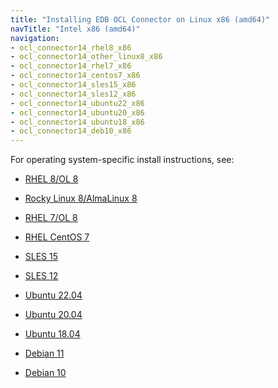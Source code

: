 ```yaml
---
title: "Installing EDB OCL Connector on Linux x86 (amd64)"
navTitle: "Intel x86 (amd64)"
navigation:
- ocl_connector14_rhel8_x86
- ocl_connector14_other_linux8_x86
- ocl_connector14_rhel7_x86
- ocl_connector14_centos7_x86
- ocl_connector14_sles15_x86
- ocl_connector14_sles12_x86
- ocl_connector14_ubuntu22_x86
- ocl_connector14_ubuntu20_x86
- ocl_connector14_ubuntu18_x86
- ocl_connector14_deb10_x86
---
```


For operating system-specific install instructions, see:

  
  - [RHEL 8/OL 8](ocl_connector14_rhel8_x86)

  - [Rocky Linux 8/AlmaLinux 8](ocl_connector14_other_linux8_x86)
  - [RHEL 7/OL 8](ocl_connector14_rhel7_x86)
  - [RHEL CentOS 7](ocl_connector14_centos7_x86)
  - [SLES 15](ocl_connector14_sles15_x86)
  - [SLES 12](ocl_connector14_sles12_x86)
  - [Ubuntu 22.04](ocl_connector14_ubuntu22_x86)
  - [Ubuntu 20.04](ocl_connector14_ubuntu20_x86)
  - [Ubuntu 18.04](ocl_connector14_ubuntu18_x86)
  - [Debian 11](ocl_connector14_deb11_x86)
  - [Debian 10](ocl_connector14_deb10_x86)


